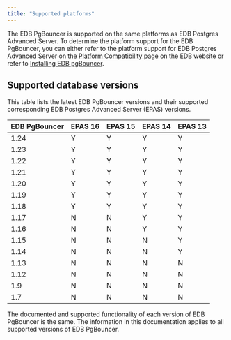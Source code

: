 ```yaml
---
title: "Supported platforms"
---
```


The EDB PgBouncer is supported on the same platforms as EDB Postgres Advanced Server. To determine the platform support for the EDB PgBouncer, you can either refer to the platform support for EDB Postgres Advanced Server on the [Platform Compatibility page](https://www.enterprisedb.com/platform-compatibility#epas) on the EDB website or refer to [Installing EDB pgBouncer](./installing). 

## Supported database versions

This table lists the latest EDB PgBouncer versions and their supported corresponding EDB Postgres Advanced Server (EPAS) versions.

| EDB PgBouncer | EPAS 16 | EPAS 15 | EPAS 14 | EPAS 13 
|---------------|---------|---------|---------|---------
| 1.24          | Y       | Y       | Y       | Y       
| 1.23          | Y       | Y       | Y       | Y       
| 1.22          | Y       | Y       | Y       | Y       
| 1.21          | Y       | Y       | Y       | Y       
| 1.20          | Y       | Y       | Y       | Y       
| 1.19          | Y       | Y       | Y       | Y       
| 1.18          | Y       | Y       | Y       | Y       
| 1.17          | N       | N       | Y       | Y       
| 1.16          | N       | N       | Y       | Y       
| 1.15          | N       | N       | N       | Y       
| 1.14          | N       | N       | N       | Y       
| 1.13          | N       | N       | N       | N       
| 1.12          | N       | N       | N       | N       
| 1.9           | N       | N       | N       | N       
| 1.7           | N       | N       | N       | N 


The documented and supported functionality of each version of EDB PgBouncer is the same. The information in this documentation applies to all supported versions of EDB PgBouncer.
